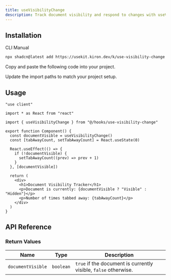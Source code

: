 ```yaml
---
title: useVisibilityChange
description: Track document visibility and respond to changes with useVisibilityChange.
---
```


<ComponentPreview name="use-visibility-change-demo" />

## Installation

<Tabs defaultValue="cli">

<TabsList>
  <TabsTrigger value="cli">CLI</TabsTrigger>
  <TabsTrigger value="manual">Manual</TabsTrigger>
</TabsList>

<TabsContent value="cli">

```bash
npx shadcn@latest add https://usekit.kiron.dev/k/use-visibility-change
```

</TabsContent>

<TabsContent value="manual">

<Steps>

<Step>Copy and paste the following code into your project.</Step>

<ComponentSource name="use-visibility-change" />

<Step>Update the import paths to match your project setup.</Step>

</Steps>

</TabsContent>

</Tabs>

## Usage

```tsx {5, 8}
"use client"

import * as React from "react"

import { useVisibilityChange } from "@/hooks/use-visibility-change"

export function Component() {
  const documentVisible = useVisibilityChange()
  const [tabAwayCount, setTabAwayCount] = React.useState(0)

  React.useEffect(() => {
    if (!documentVisible) {
      setTabAwayCount((prev) => prev + 1)
    }
  }, [documentVisible])

  return (
    <div>
      <h1>Document Visibility Tracker</h1>
      <p>Document is currently: {documentVisible ? "Visible" : "Hidden"}</p>
      <p>Number of times tabbed away: {tabAwayCount}</p>
    </div>
  )
}
```

## API Reference

### Return Values

| Name              | Type      | Description                                                     |
| ----------------- | --------- | --------------------------------------------------------------- |
| `documentVisible` | `boolean` | `true` if the document is currently visible, `false` otherwise. |
